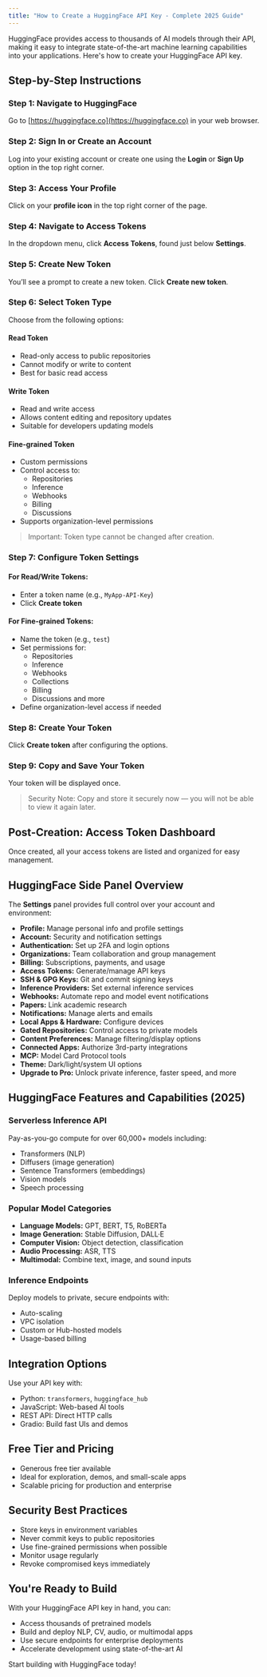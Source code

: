 ```yaml
---
title: "How to Create a HuggingFace API Key - Complete 2025 Guide"
---
```


HuggingFace provides access to thousands of AI models through their API, making it easy to integrate state-of-the-art machine learning capabilities into your applications. Here's how to create your HuggingFace API key.


## Step-by-Step Instructions

### Step 1: Navigate to HuggingFace

Go to [https://huggingface.co](https://huggingface.co) in your web browser.

### Step 2: Sign In or Create an Account

Log into your existing account or create one using the **Login** or **Sign Up** option in the top right corner.

### Step 3: Access Your Profile

Click on your **profile icon** in the top right corner of the page.

### Step 4: Navigate to Access Tokens

In the dropdown menu, click **Access Tokens**, found just below **Settings**.

### Step 5: Create New Token

You’ll see a prompt to create a new token. Click **Create new token**.

### Step 6: Select Token Type

Choose from the following options:

#### Read Token
- Read-only access to public repositories  
- Cannot modify or write to content  
- Best for basic read access

#### Write Token
- Read and write access  
- Allows content editing and repository updates  
- Suitable for developers updating models

#### Fine-grained Token
- Custom permissions  
- Control access to:
  - Repositories
  - Inference
  - Webhooks
  - Billing
  - Discussions  
- Supports organization-level permissions

> Important: Token type cannot be changed after creation.

### Step 7: Configure Token Settings

#### For Read/Write Tokens:
- Enter a token name (e.g., `MyApp-API-Key`)  
- Click **Create token**

#### For Fine-grained Tokens:
- Name the token (e.g., `test`)
- Set permissions for:
  - Repositories  
  - Inference  
  - Webhooks  
  - Collections  
  - Billing  
  - Discussions and more  
- Define organization-level access if needed

### Step 8: Create Your Token

Click **Create token** after configuring the options.

### Step 9: Copy and Save Your Token

Your token will be displayed once.  
> Security Note: Copy and store it securely now — you will not be able to view it again later.


## Post-Creation: Access Token Dashboard

Once created, all your access tokens are listed and organized for easy management.


## HuggingFace Side Panel Overview

The **Settings** panel provides full control over your account and environment:

- **Profile:** Manage personal info and profile settings  
- **Account:** Security and notification settings  
- **Authentication:** Set up 2FA and login options  
- **Organizations:** Team collaboration and group management  
- **Billing:** Subscriptions, payments, and usage  
- **Access Tokens:** Generate/manage API keys  
- **SSH & GPG Keys:** Git and commit signing keys  
- **Inference Providers:** Set external inference services  
- **Webhooks:** Automate repo and model event notifications  
- **Papers:** Link academic research  
- **Notifications:** Manage alerts and emails  
- **Local Apps & Hardware:** Configure devices  
- **Gated Repositories:** Control access to private models  
- **Content Preferences:** Manage filtering/display options  
- **Connected Apps:** Authorize 3rd-party integrations  
- **MCP:** Model Card Protocol tools  
- **Theme:** Dark/light/system UI options  
- **Upgrade to Pro:** Unlock private inference, faster speed, and more


## HuggingFace Features and Capabilities (2025)

### Serverless Inference API

Pay-as-you-go compute for over 60,000+ models including:

- Transformers (NLP)
- Diffusers (image generation)
- Sentence Transformers (embeddings)
- Vision models
- Speech processing

### Popular Model Categories

- **Language Models:** GPT, BERT, T5, RoBERTa  
- **Image Generation:** Stable Diffusion, DALL·E  
- **Computer Vision:** Object detection, classification  
- **Audio Processing:** ASR, TTS  
- **Multimodal:** Combine text, image, and sound inputs

### Inference Endpoints

Deploy models to private, secure endpoints with:

- Auto-scaling  
- VPC isolation  
- Custom or Hub-hosted models  
- Usage-based billing


## Integration Options

Use your API key with:

- Python: `transformers`, `huggingface_hub`  
- JavaScript: Web-based AI tools  
- REST API: Direct HTTP calls  
- Gradio: Build fast UIs and demos

## Free Tier and Pricing

- Generous free tier available  
- Ideal for exploration, demos, and small-scale apps  
- Scalable pricing for production and enterprise


## Security Best Practices

- Store keys in environment variables  
- Never commit keys to public repositories  
- Use fine-grained permissions when possible  
- Monitor usage regularly  
- Revoke compromised keys immediately


## You're Ready to Build

With your HuggingFace API key in hand, you can:

- Access thousands of pretrained models  
- Build and deploy NLP, CV, audio, or multimodal apps  
- Use secure endpoints for enterprise deployments  
- Accelerate development using state-of-the-art AI

Start building with HuggingFace today!
